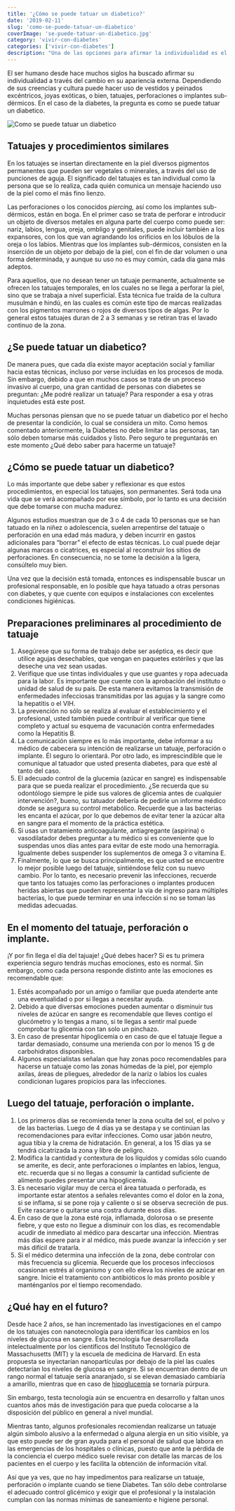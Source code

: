 ```yaml
---
title: '¿Cómo se puede tatuar un diabetico?'
date: '2019-02-11'
slug: 'como-se-puede-tatuar-un-diabetico'
coverImage: 'se-puede-tatuar-un-diabetico.jpg'
category: 'vivir-con-diabetes'
categories: ['vivir-con-diabetes']
description: "Una de las opciones para afirmar la individualidad es el uso de tatuajes. En el caso de la diabetes, la pregunta es como se puede tatuar un diabetico."
---
```


El ser humano desde hace muchos siglos ha buscado afirmar su individualidad a través del cambio en su apariencia externa. Dependiendo de sus creencias y cultura puede hacer uso de vestidos y peinados excéntricos, joyas exóticas, o bien, tatuajes, perforaciones o implantes sub-dérmicos. En el caso de la diabetes, la pregunta es como se puede tatuar un diabetico.

![Como se puede tatuar un diabetico](images/se-puede-tatuar-un-diabetico.jpg)

## Tatuajes y procedimientos similares

En los tatuajes se insertan directamente en la piel diversos pigmentos permanentes que pueden ser vegetales o minerales, a través del uso de punciones de aguja. El significado del tatuajes es tan individual como la persona que se lo realiza, cada quién comunica un mensaje haciendo uso de la piel como el más fino lienzo.

Las perforaciones o los conocidos _piercing,_ así como los implantes sub-dérmicos, están en boga. En el primer caso se trata de perforar e introducir un objeto de diversos metales en alguna parte del cuerpo como puede ser: nariz, labios, lengua, oreja, ombligo y genitales, puede incluir también a los expansores, con los que van agrandando los orificios en los lóbulos de la oreja o los labios. Mientras que los implantes sub-dérmicos, consisten en la inserción de un objeto por debajo de la piel, con el fin de dar volumen o una forma determinada, y aunque su uso no es muy común, cada día gana más adeptos.

Para aquellos, que no desean tener un tatuaje permanente, actualmente se ofrecen los tatuajes temporales, en los cuales no se llega a perforar la piel, sino que se trabaja a nivel superficial. Esta técnica fue traída de la cultura musulmán e hindú, en las cuales es común este tipo de marcas realizadas con los pigmentos marrones o rojos de diversos tipos de algas. Por lo general estos tatuajes duran de 2 a 3 semanas y se retiran tras el lavado continuo de la zona.

## ¿Se puede tatuar un diabetico?

De manera pues, que cada día existe mayor aceptación social y familiar hacia estas técnicas, incluso por verse incluidas en los procesos de moda. Sin embargo, debido a que en muchos casos se trata de un proceso invasivo al cuerpo, una gran cantidad de personas con diabetes se preguntan: ¿Me podré realizar un tatuaje? Para responder a esa y otras inquietudes está este post.

Muchas personas piensan que no se puede tatuar un diabetico por el hecho de presentar la condición, lo cual se considera un mito. Como hemos comentado anteriormente, la Diabetes no debe limitar a las personas, tan sólo deben tomarse más cuidados y listo. Pero seguro te preguntarás en este momento ¿Qué debo saber para hacerme un tatuaje?

## ¿Cómo se puede tatuar un diabetico?

Lo más importante que debe saber y reflexionar es que estos procedimientos, en especial los tatuajes, son permanentes. Será toda una vida que se verá acompañado por ese símbolo, por lo tanto es una decisión que debe tomarse con mucha madurez.

Algunos estudios muestran que de 3 o 4 de cada 10 personas que se han tatuado en la niñez o adolescencia, suelen arrepentirse del tatuaje o perforación en una edad más madura, y deben incurrir en gastos adicionales para “borrar” el efecto de estas técnicas. Lo cual puede dejar algunas marcas o cicatrices, es especial al reconstruir los sitios de perforaciones. En consecuencia, no se tome la decisión a la ligera, consúltelo muy bien.

Una vez que la decisión está tomada, entonces es indispensable buscar un profesional responsable, en lo posible que haya tatuado a otras personas con diabetes, y que cuente con equipos e instalaciones con excelentes condiciones higiénicas.

## Preparaciones preliminares al procedimiento de tatuaje

1. Asegúrese que su forma de trabajo debe ser aséptica, es decir que utilice agujas desechables, que vengan en paquetes estériles y que las deseche una vez sean usadas.
2. Verifique que use tintas individuales y que use guantes y ropa adecuada para la labor. Es importante que cuente con la aprobación del instituto o unidad de salud de su país. De esta manera evitamos la transmisión de enfermedades infecciosas transmitidas por las agujas y la sangre como la hepatitis o el VIH.
3. La prevención no sólo se realiza al evaluar el establecimiento y el profesional, usted también puede contribuir al verificar que tiene completo y actual su esquema de vacunación contra enfermedades como la Hepatitis B.
4. La comunicación siempre es lo más importante, debe informar a su médico de cabecera su intención de realizarse un tatuaje, perforación o implante. Él seguro lo orientará. Por otro lado, es imprescindible que le comunique al tatuador que usted presenta diabetes, para que esté al tanto del caso.
5. El adecuado control de la glucemia (azúcar en sangre) es indispensable para que se pueda realizar el procedimiento. ¿Se recuerda que su odontólogo siempre le pide sus valores de glicemia antes de cualquier intervención?, bueno, su tatuador debería de pedirle un informe médico donde se asegura su control metabólico. Recuerde que a las bacterias les encanta el azúcar, por lo que debemos de evitar tener la azúcar alta en sangre para el momento de la práctica estética.
6. Si usas un tratamiento anticoagulante, antiagregante (aspirina) o vasodilatador debes preguntar a tu médico si es conveniente que lo suspendas unos días antes para evitar de este modo una hemorragia. Igualmente debes suspender los suplementos de omega 3 o vitamina E.
7. Finalmente, lo que se busca principalmente, es que usted se encuentre lo mejor posible luego del tatuaje, sintiéndose feliz con su nuevo cambio. Por lo tanto, es necesario prevenir las infecciones, recuerde que tanto los tatuajes como las perforaciones o implantes producen heridas abiertas que pueden representar la vía de ingreso para múltiples bacterias, lo que puede terminar en una infección si no se toman las medidas adecuadas.

## En el momento del tatuaje, perforación o implante.

¡Y por fin llega el día del tajuaje! ¿Qué debes hacer? Si es tu primera experiencia seguro tendrás muchas emociones, esto es normal. Sin embargo, como cada persona responde distinto ante las emociones es recomendable que:

1. Estés acompañado por un amigo o familiar que pueda atenderte ante una eventualidad o por si llegas a necesitar ayuda.
2. Debido a que diversas emociones pueden aumentar o disminuir tus niveles de azúcar en sangre es recomendable que lleves contigo el glucómetro y lo tengas a mano, si te llegas a sentir mal puede comprobar tu glicemia con tan solo un pinchazo.
3. En caso de presentar hipoglicemia o en caso de que el tatuaje llegue a tardar demasiado, consume una merienda con por lo menos 15 g de carbohidratos disponibles.
4. Algunos especialistas señalan que hay zonas poco recomendables para hacerse un tatuaje como las zonas húmedas de la piel, por ejemplo axilas, áreas de pliegues, alrededor de la nariz o labios los cuales condicionan lugares propicios para las infecciones.

## Luego del tatuaje, perforación o implante.

1. Los primeros días se recomienda tener la zona oculta del sol, el polvo y de las bacterias. Luego de 4 días ya se destapa y se continúan las recomendaciones para evitar infecciones. Como usar jabón neutro, agua tibia y la crema de hidratación. En general, a los 15 días ya se tendrá cicatrizada la zona y libre de peligro.
2. Modifica la cantidad y contextura de los líquidos y comidas sólo cuando se amerite, es decir, ante perforaciones o implantes en labios, lengua, etc. recuerda que si no llegas a consumir la cantidad suficiente de alimento puedes presentar una hipoglicemia.
3. Es necesario vigilar muy de cerca el área tatuada o perforada, es importante estar atentos a señales relevantes como el dolor en la zona, si se inflama, si se pone roja y caliente o si se observa secreción de pus. Evite rascarse o quitarse una costra durante esos días.
4. En caso de que la zona esté roja, inflamada, dolorosa o se presente fiebre, y que esto no llegue a disminuir con los días, es recomendable acudir de inmediato al médico para descartar una infección. Mientras más días espere para ir al médico, más puede avanzar la infección y ser más difícil de tratarla.
5. Si el médico determina una infección de la zona, debe controlar con más frecuencia su glicemia. Recuerde que los procesos infecciosos ocasionan estrés al organismo y con ello eleva los niveles de azúcar en sangre. Inicie el tratamiento con antibióticos lo más pronto posible y manténganlos por el tiempo recomendado.

## ¿Qué hay en el futuro?

Desde hace 2 años, se han incrementado las investigaciones en el campo de los tatuajes con nanotecnología para identificar los cambios en los niveles de glucosa en sangre. Esta tecnología fue desarrollada intelectualmente por los científicos del Instituto Tecnológico de Massachusetts (MIT) y la escuela de medicina de Harvard. En esta propuesta se inyectarían nanopartículas por debajo de la piel las cuales detectarían los niveles de glucosa en sangre. Si se encuentran dentro de un rango normal el tatuaje sería anaranjado, si se elevan demasiado cambiaría a amarillo, mientras que en caso de [hipoglucemia](/la-hipoglucemia-nivel-bajo-de-azucar-en-sangre) se tornaría púrpura.

Sin embargo, testa tecnología aún se encuentra en desarrollo y faltan unos cuantos años más de investigación para que pueda colocarse a la disposición del público en general a nivel mundial.

Mientras tanto, algunos profesionales recomiendan realizarse un tatuaje algún símbolo alusivo a la enfermedad o alguna alergia en un sitio visible, ya que esto puede ser de gran ayuda para el personal de salud que labora en las emergencias de los hospitales o clínicas, puesto que ante la pérdida de la conciencia el cuerpo médico suele revisar con detalle las marcas de los pacientes en el cuerpo y les facilita la obtención de información vital.

Así que ya ves, que no hay impedimentos para realizarse un tatuaje, perforación o implante cuando se tiene Diabetes. Tan sólo debe controlarse el adecuado control glicémico y exigir que el profesional y la instalación cumplan con las normas mínimas de saneamiento e higiene personal.
